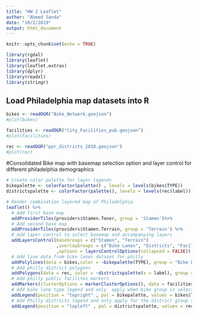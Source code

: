 ```yaml
---
title: "HW 2 Leaflet"
author: "Ahmed Sanda"
date: "10/2/2019"
output: html_document
---
```


```r
knitr::opts_chunk$set(echo = TRUE)
```

```r
library(rgdal)
library(leaflet)
library(leaflet.extras)
library(dplyr)
library(readxl)
library(stringr)
```

## Load Philadelphia map datasets into R
```r
bikes <- readOGR("Bike_Network.geojson")
#plot(bikes)

facilities <- readOGR("City_Facilities_pub.geojson")
#plot(facilities)

rec <- readOGR("ppr_districts_2018.geojson")
#plot(rec)
```

#Consolidated Bike map with basemap selection option and layer control for different philadelphia demographics
```r

# Create color palette for layer legends
bikepalette <- colorFactor(palette() , levels = levels(bikes$TYPE))
districtspalette <- colorFactor(palette(), levels = levels(rec$label))

# Render combination layered map of Philadelphia
leaflet() %>%
  # Add first base map
  addProviderTiles(providers$Stamen.Toner, group = 'Stamen')%>%
  # Add second base map
  addProviderTiles(providers$Stamen.Terrain, group = 'Terrain') %>%
  # Add layer control to select basemap and accompanying layers
  addLayersControl(baseGroups = c("Stamen", "Terrain") 
                   ,overlayGroups = c("Bike Lanes", "Districts", "Facilities")
                   ,options = layersControlOptions(collapsed = FALSE)) %>%
  # Add line data from bike lanes dataset for philly
  addPolylines(data = bikes,color = ~bikepalette(TYPE), group = "Bike Lanes") %>%
  # Add philly district polygons
  addPolygons(data = rec, color = ~districtspalette(x = label), group =  "Districts") %>%
  # Add philly public facilites markers
  addMarkers(clusterOptions = markerClusterOptions(), data = facilities, group = "Facilities", label = facilities$ASSET_NAME) %>%
  # Add bike lane type legend and only  apply when bike group is selected
  addLegend(position = "topright" , pal = bikepalette, values = bikes$TYPE, title = "Lane Type", group = "Bike Lanes") %>%
  # Add Philly districts legend and only apply for the district group selection
  addLegend(position = "topleft" , pal = districtspalette, values = rec$label, title = "Districts", group = "Districts")
  


```




